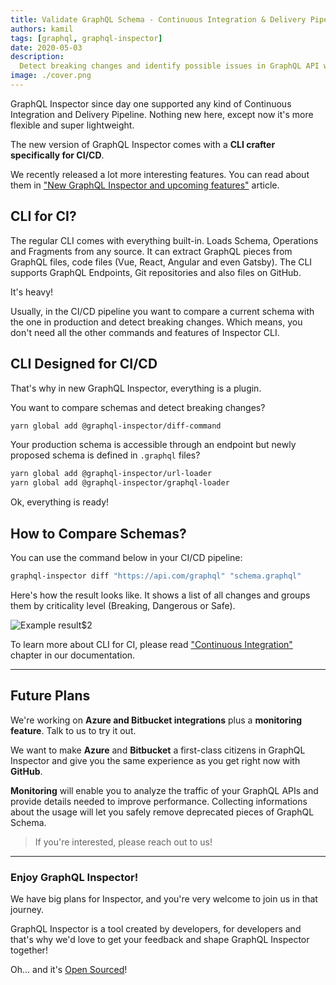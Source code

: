 ```yaml
---
title: Validate GraphQL Schema - Continuous Integration & Delivery Pipeline
authors: kamil
tags: [graphql, graphql-inspector]
date: 2020-05-03
description:
  Detect breaking changes and identify possible issues in GraphQL API with GraphQL Inspector
image: ./cover.png
---
```


GraphQL Inspector since day one supported any kind of Continuous Integration and Delivery Pipeline.
Nothing new here, except now it's more flexible and super lightweight.

The new version of GraphQL Inspector comes with a **CLI crafter specifically for CI/CD**.

We recently released a lot more interesting features. You can read about them in
["New GraphQL Inspector and upcoming features"](/blog/new-graphql-inspector) article.

## CLI for CI?

The regular CLI comes with everything built-in. Loads Schema, Operations and Fragments from any
source. It can extract GraphQL pieces from GraphQL files, code files (Vue, React, Angular and even
Gatsby). The CLI supports GraphQL Endpoints, Git repositories and also files on GitHub.

It's heavy!

Usually, in the CI/CD pipeline you want to compare a current schema with the one in production and
detect breaking changes. Which means, you don't need all the other commands and features of
Inspector CLI.

## CLI Designed for CI/CD

That's why in new GraphQL Inspector, everything is a plugin.

You want to compare schemas and detect breaking changes?

```bash
yarn global add @graphql-inspector/diff-command
```

Your production schema is accessible through an endpoint but newly proposed schema is defined
in `.graphql` files?

```bash
yarn global add @graphql-inspector/url-loader
yarn global add @graphql-inspector/graphql-loader
```

Ok, everything is ready!

## How to Compare Schemas?

You can use the command below in your CI/CD pipeline:

```bash
graphql-inspector diff "https://api.com/graphql" "schema.graphql"
```

Here's how the result looks like. It shows a list of all changes and groups them by criticality
level (Breaking, Dangerous or Safe).

![](./ci-ci-graphql-inspector/circleci.jpeg 'Example result')$2

To learn more about CLI for CI, please read
["Continuous Integration"](https://graphql-inspector.com/docs/products/ci) chapter in our
documentation.

---

## Future Plans

We're working on **Azure and Bitbucket integrations** plus a **monitoring feature**. Talk to us to
try it out.

We want to make **Azure** and **Bitbucket** a first-class citizens in GraphQL Inspector and give you
the same experience as you get right now with **GitHub**.

**Monitoring** will enable you to analyze the traffic of your GraphQL APIs and provide details
needed to improve performance. Collecting informations about the usage will let you safely remove
deprecated pieces of GraphQL Schema.

> If you're interested, please reach out to us!

---

### Enjoy GraphQL Inspector!

We have big plans for Inspector, and you're very welcome to join us in that journey.

GraphQL Inspector is a tool created by developers, for developers and that's why we'd love to get
your feedback and shape GraphQL Inspector together!

Oh... and it's [Open Sourced](https://github.com/kamilkisiela/graphql-inspector)!
